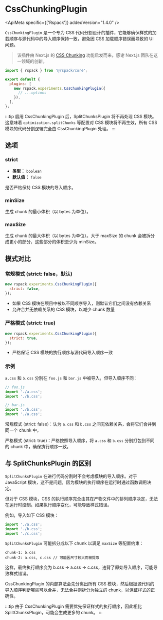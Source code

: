 
# CssChunkingPlugin

<ApiMeta specific={['Rspack']} addedVersion="1.4.0" />

`CssChunkingPlugin` 是一个专为 CSS 代码分割设计的插件，它能够确保样式的加载顺序与源代码中的导入顺序保持一致，避免因 CSS 加载顺序错误而导致的 UI 问题。

> 该插件由 Next.js 的 [CSS Chunking](https://nextjs.org/docs/app/api-reference/config/next-config-js/cssChunking) 功能启发而来，感谢 Next.js 团队在这一领域的创新。

```js title="rspack.config.mjs"
import { rspack } from '@rspack/core';

export default {
  plugins: [
    new rspack.experiments.CssChunkingPlugin({
      // ...options
    }),
  ],
};
```

:::tip
启用 CssChunkingPlugin 后，SplitChunksPlugin 将不再处理 CSS 模块。
这意味着 `optimization.splitChunks` 等配置对 CSS 模块将不再生效，所有 CSS 模块的代码分割逻辑完全由 CssChunkingPlugin 处理。
:::

## 选项

### strict

- **类型：** `boolean`
- **默认值：** `false`

是否严格保持 CSS 模块的导入顺序。

### minSize

生成 chunk 的最小体积（以 bytes 为单位）。

### maxSize

生成 chunk 的最大体积（以 bytes 为单位）。大于 maxSize 的 chunk 会被拆分成更小的部分，这些部分的体积至少为 minSize。

## 模式对比

### 常规模式 (strict: false，默认)

```js
new rspack.experiments.CssChunkingPlugin({
  strict: false,
});
```

- 如果 CSS 模块在项目中被以不同顺序导入，则默认它们之间没有依赖关系
- 允许合并无依赖关系的 CSS 模块，以减少 chunk 数量

### 严格模式 (strict: true)

```js
new rspack.experiments.CssChunkingPlugin({
  strict: true,
});
```

- 严格保证 CSS 模块的执行顺序与源代码导入顺序一致

### 示例

`a.css` 和 `b.css` 分别在 `foo.js` 和 `bar.js` 中被导入，但导入顺序不同：

```js
// foo.js
import './a.css';
import './b.css';

// bar.js
import './b.css';
import './a.css';
```

常规模式 (strict: false)：认为 `a.css` 和 `b.css` 之间无依赖关系，会将它们合并到同一个 chunk 中。

严格模式 (strict: true)：严格按照导入顺序，将 `a.css` 和 `b.css` 分别打包到不同的 chunk 中，确保执行顺序一致。

## 与 SplitChunksPlugin 的区别

`SplitChunksPlugin` 在进行代码分割时不会考虑模块的导入顺序。对于 JavaScript 模块，这不是问题，因为模块的执行顺序在运行时通过函数调用决定。

但对于 CSS 模块，CSS 的执行顺序完全由其在产物文件中的排列顺序决定，无法在运行时控制。如果执行顺序变化，可能导致样式错误。

例如，导入如下 CSS 模块：

```js
import './a.css';
import './b.css';
import './c.css';
```

`SplitChunksPlugin` 可能拆分成以下 chunk 以满足 `maxSize` 等配置约束：

```
chunk-1: b.css
chunk-2: a.css, c.css // 可能因尺寸较大而被提取
```

这样，最终执行顺序变为 b.css → a.css → c.css，违背了原始导入顺序，可能导致样式错误。

CssChunkingPlugin 的内部算法会先分离出所有 CSS 模块，然后根据源代码的导入顺序判断哪些可以合并，无法合并则拆分为独立的 chunk，以保证样式的正确性。

:::tip
由于 CssChunkingPlugin 需要优先保证样式的执行顺序，因此相比 SplitChunksPlugin，可能会生成更多的 chunk。
:::
